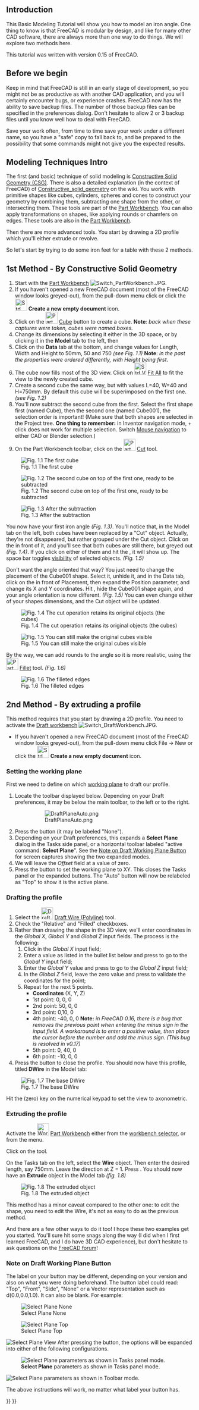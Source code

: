 <languages/>
<translate>
<!--T:34-->
{{TutorialInfo
|Topic=Introduction to modelling
|Level=Beginner
|Time=15 minutes
|Author=[[User:Normandc|NormandC]]
|FCVersion=any
|Files=none
}}

== Introduction == <!--T:36--> 

<!--T:1-->
This Basic Modeling Tutorial will show you how to model an iron angle. One thing to know is that FreeCAD is modular by design, and like for many other CAD software, there are always more than one way to do things. We will explore two methods here.

<!--T:37-->
This tutorial was written with version 0.15 of FreeCAD.

<!--T:2-->
== Before we begin ==
Keep in mind that FreeCAD is still in an early stage of development, so you might not be as productive as with another CAD application, and you will certainly encounter bugs, or experience crashes. FreeCAD now has the ability to save backup files. The number of those backup files can be specified in the preferences dialog. Don't hesitate to allow 2 or 3 backup files until you know well how to deal with FreeCAD.

<!--T:3-->
Save your work often, from time to time save your work under a different name, so you have a "safe" copy to fall back to, and be prepared to the possibility that some commands might not give you the expected results. 

<!--T:4-->
== Modeling Techniques Intro ==
The first (and basic) technique of solid modeling is [https://en.wikipedia.org/wiki/Constructive_solid_geometry Constructive Solid Geometry (CSG)]. There is also a detailed explanation (in the context of FreeCAD) of [[Constructive_solid_geometry]] on the wiki. You work with primitive shapes like cubes, cylinders, spheres and cones to construct your geometry by combining them, subtracting one shape from the other, or intersecting them. These tools are part of the [[Part Workbench]]. You can also apply transformations on shapes, like applying rounds or chamfers on edges. These tools are also in the [[Part Workbench]].

<!--T:5-->
Then there are more advanced tools. You start by drawing a 2D profile which you'll either extrude or revolve.

<!--T:6-->
So let's start by trying to do some iron feet for a table with these 2 methods.

<!--T:7-->
== 1st Method - By Constructive Solid Geometry ==
# Start with the [[Part Workbench]] [[Image:Switch PartWorkbench.JPG]].
# If you haven't opened a new FreeCAD document (most of the FreeCAD window looks greyed-out), from the pull-down menu click {{MenuCommand|File → New}} or click the [[Image:Std_New.svg|32px|link=Std_New]] '''Create a new empty document''' icon.
# Click on the [[Image:Part_Box.svg|32px]] [[Part_Box|Cube]] button to create a cube. '''Note''': ''back when these captures were taken, cubes were named boxes.''
# Change its dimensions by selecting it either in the 3D space, or by clicking it in the '''Model''' tab to the left, then
# Click on the '''Data''' tab at the bottom, and change values for Length, Width and Height to 50mm, 50 and 750 ''(see Fig. 1.1)'' '''Note''': ''in the past the properties were ordered differently, with Height being first''.
# The cube now fills most of the 3D view. Click on [[Image:Std ViewFitAll.svg|32px]] [[Std ViewFitAll|Fit All]] to fit the view to the newly created cube.
# Create a second cube the same way, but with values L=40, W=40 and H=750mm. By default this cube will be superimposed on the first one. ''(see Fig. 1.2)''
# You'll now subtract the second cube from the first. Select the first shape first (named Cube), then the second one (named Cube001), the selection order is important! (Make sure that both shapes are selected in the Project tree. '''One thing to remember:''' in Inventor navigation mode, {{Button|Ctrl}} + click does not work for multiple selection. Switch [[Mouse_navigation|Mouse navigation]] to either CAD or Blender selection.)
# On the Part Workbench toolbar, click on the [[Image:Part_Cut.svg|32px]] [[Part_Cut|Cut]] tool.

<!--T:8-->
[[Image:Tutorial-normand01.jpg|center|frame|Fig. 1.1 The first cube]]

<!--T:9-->
[[Image:Tutorial-normand02.jpg|center|frame|Fig. 1.2 The second cube on top of the first one, ready to be subtracted]]

<!--T:10-->
[[Image:Tutorial-normand03.jpg|center|frame|Fig. 1.3 After the subtraction]]

<!--T:11-->
You now have your first iron angle ''(Fig. 1.3)''. You'll notice that, in the Model tab on the left, both cubes have been replaced by a "Cut" object. Actually, they're not disappeared, but rather grouped under the Cut object. Click on the {{Button|+}} in front of it, and you'll see that both cubes are still there, but greyed out ''(Fig. 1.4)''. If you click on either of them and hit the {{KEY|Space bar}}, it will show up. The space bar toggles [[Std ToggleVisibility|visibility]] of selected objects. ''(Fig. 1.5)''

<!--T:12-->
Don't want the angle oriented that way? You just need to change the placement of the Cube001 shape. Select it, unhide it, and in the Data tab, click on the {{Button|+}} in front of Placement, then expand the Position parameter, and change its X and Y coordinates. Hit {{Button|Enter}}, hide the Cube001 shape again, and your angle orientation is now different. ''(Fig. 1.5)'' You can even change either of your shapes dimensions, and the Cut object will be updated.

<!--T:13-->
[[Image:Tutorial-normand04.jpg|center|frame|Fig. 1.4 The cut operation retains its original objects (the cubes)]]

<!--T:14-->
[[Image:Tutorial-normand05.jpg|center|frame|Fig. 1.5 You can still make the original cubes visible]]

<!--T:15-->
By the way, we can add rounds to the angle so it is more realistic, using the [[Image:Part_Fillet.svg|32px]] [[Part_Fillet|Fillet]] tool. ''(Fig. 1.6)''

<!--T:16-->
[[Image:Tutorial-normand06.jpg|center|frame|Fig. 1.6 The filleted edges]]

<!--T:17-->
== 2nd Method - By extruding a profile ==
This method requires that you start by drawing a 2D profile. You need to activate the [[Draft Workbench|Draft workbench]] [[Image:Switch DraftWorkbench.JPG]].
* If you haven't opened a new FreeCAD document (most of the FreeCAD window looks greyed-out), from the pull-down menu click File → New or click the [[Image:Std_New.svg|32px|link=Std_New]] '''Create a new empty document''' icon.

<!--T:18-->
===Setting the working plane===
First we need to define on which [[Draft_SelectPlane|working plane]] to draft our profile.
     
# Locate the toolbar displayed below. Depending on your Draft preferences, it may be below the main toolbar, to the left or to the right.
#: [[File:DraftPlaneAuto.png]]
# Press the {{KEY|Auto}} button (it may be labeled "None").
# Depending on your Draft preferences, this expands a '''Select Plane''' dialog in the Tasks side panel, or a horizontal toolbar labeled "active command: '''Select Plane'''". See the [[#Note on Draft Working Plane Button|Note on Draft Working Plane Button]] for screen captures showing the two expanded modes.
# We will leave the ''Offset'' field at a value of zero.
# Press the {{KEY|XY}} button to set the working plane to XY. This closes the Tasks panel or the expanded buttons. The "Auto" button will now be relabeled as "Top" to show it is the active plane.

<!--T:19-->
===Drafting the profile===
# Select the [[Image:Draft_Wire.svg|32px]] [[Draft_Wire|Draft Wire (Polyline)]] tool.
# Check the "Relative" and "Filled" checkboxes.
# Rather than drawing the shape in the 3D view, we'll enter coordinates in the ''Global X'', ''Global Y'' and ''Global Z'' input fields. The process is the following:
## Click in the ''Global X'' input field;
## Enter a value as listed in the bullet list below and press {{KEY|TAB}} to go to the ''Global Y'' input field;
## Enter the ''Global Y'' value and press {{KEY|TAB}} to go to the ''Global Z'' input field;
## In the ''Global Z'' field, leave the zero value and press {{KEY|ENTER}} to validate the coordinates for the point;
## Repeat for the next 5 points.
##* '''Coordinates''' (X, Y, Z)
##* 1st point: 0, 0, 0
##* 2nd point: 50, 0, 0
##* 3rd point: 0,10, 0
##* 4th point: -40, 0, 0 '''Note:''' ''in FreeCAD 0.16, there is a bug that removes the previous point when entering the minus sign in the input field. A workaround is to enter a positive value, then place the cursor before the number and add the minus sign. (This bug is resolved in v0.17)''
##* 5th point: 0, 40, 0
##* 6th point: -10, 0, 0
# Press the {{KEY|Close}} button to close the profile. You should now have this profile, titled '''DWire''' in the Model tab:

<!--T:20-->
[[Image:Tutorial-normand07.jpg|center|frame|Fig. 1.7 The base DWire]] 

<!--T:21-->
Hit the {{KEY|0}} (zero) key on the numerical keypad to set the view to axonometric.

<!--T:22-->
===Extruding the profile===
Activate the [[Image:Workbench_Part.svg|32px]] [[Part Workbench]] either from the [[Std Workbench|workbench selector]], or from the {{MenuCommand|[[Std View Menu|View]] → Workbench → Part}} menu.

<!--T:23-->
Click on the {{KEY|[[Image:Part_Extrude.svg|32px]] [[Part_Extrude|Extrude]]}} tool.

<!--T:24-->
On the Tasks tab on the left, select the '''Wire''' object. Then enter the desired length, say 750mm. Leave the direction at Z = 1. Press {{KEY|OK}}. You should now have an '''Extrude''' object in the Model tab ''(fig. 1.8)''

<!--T:25-->
[[Image:Tutorial-normand08.jpg|center|frame|Fig. 1.8 The extruded object]]

<!--T:26-->
This method has a minor caveat compared to the other one: to edit the shape, you need to edit the Wire, it's not as easy to do as the previous method.

<!--T:27-->
And there are a few other ways to do it too! I hope these two examples get you started. You'll sure hit some snags along the way (I did when I first learned FreeCAD, and I do have 3D CAD experience), but don't hesitate to ask questions on the [https://forum.freecad.org FreeCAD forum]!

<!--T:28-->
===Note on Draft Working Plane Button===
The label on your button may be different, depending on your version and also on what you were doing beforehand.  The button label could read: "Top", "Front", "Side", "None" or a Vector representation such as d(0.0,0.0,1.0). It can also be blank. For example:

<!--T:29-->
[[Image:DraftPlaneNone.png|left|frame|Select Plane None]]

<!--T:30-->
[[Image:DraftPlaneTop.png|left|frame|Select Plane Top]]

<!--T:31-->
[[Image:DraftPlaneView.png|left|frame|Select Plane View]]
{{clear}}
After pressing the button, the options will be expanded into either of the following configurations.
    
[[File:DraftPlaneTasks.png|left|frame|'''Select Plane''' parameters as shown in Tasks panel mode.]]
     
[[File:DraftPlaneToolbarMode.png|left|frame|'''Select Plane''' parameters as shown in Toolbar mode.]]
{{clear}}

<!--T:32-->
The above instructions will work, no matter what label your button has.

</translate>
{{Part Tools navi{{#translation:}}}}
{{Userdocnavi{{#translation:}}}}